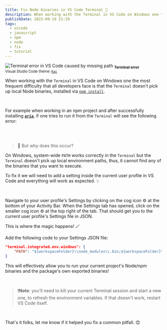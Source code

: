 ```yaml
---
title: Fix Node binaries in VS Code Terminal 🐢
description: When working with the Terminal in VS Code on Windows one the most frequent difficulty that all developers face is that the Terminal doesn’t pick up local Node binaries, installed via npm install.
publishDate: 2023-09-19 21:29
tags:
  - vscode
  - javascript
  - npm
  - node
  - fix
  - tutorial
---
```



<div class="block--center">
  <Image
    src="https://somesite.example"
    alt="Terminal error in VS Code caused by missing path"
    loading="eager"
  />
  <sub>
    <strong>Terminal error</strong>
  </sub>
  <br />
  <sub>
    Visual Studio Code theme:
    <a href="https://github.com/igorskyflyer/vscode-theme-kai">
      <code>Kai</code>
    </a>
  </sub>
</div>

When working with the `Terminal` in VS Code on Windows one the most frequent difficulty that all developers face is that the `Terminal` doesn't pick up local Node binaries, installed via [`npm install`](https://docs.npmjs.com/cli/v8/commands/npm-install).

<br />

For example when working in an npm project and after successfully installing [**`aria`**](https://www.npmjs.com/package/@igor.dvlpr/aria), if one tries to run it from the `Terminal` will see the following error:

<br />
<br />

> 🤔 But why does this occur?

On Windows, system-wide `PATH` works correctly in the `Terminal` but the `Terminal` doesn't pick up local environment paths, thus, it cannot find any of the binaries that you want to execute.

To fix it we will need to add a setting inside the current user profile in VS Code and everything will work as expected. 💡

<br />

Navigate to your user profile's Settings by clicking on the cog icon ⚙️ at the bottom of your Activity Bar. When the Settings tab has opened, click on the smaller cog icon ⚙️ at the top right of the tab. That should get you to the current user profile's Settings file in JSON.

This is where the magic happens! 🪄

Add the following code to your Settings JSON file:

```json
"terminal.integrated.env.windows": {
	"PATH": "${workspaceFolder}\\node_modules\\.bin;${workspaceFolder}\\bin;${env:PATH}"
}
```

This will effectively allow you to run your current project's Node/npm binaries and the package's own exported binaries!

<br />

> ❗**Note**: you'll need to kill your current Terminal session and start a new one, to refresh the environment variables. If that doesn't work, restart VS Code itself.

<br />

That's it folks, let me know if it helped you fix a common pitfall. 😊
